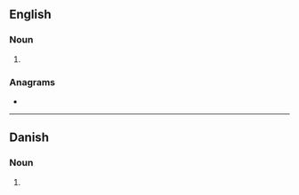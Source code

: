 {{also|Campers}}
==English==

===Noun===
{{head|en|noun plural form}}

# {{plural of|camper|lang=en}}

===Anagrams===
* {{anagrams|en|scamper}}

----

==Danish==

===Noun===
{{head|da|noun form|g=c}}

# {{genitive singular indefinite of|camper|lang=da}}